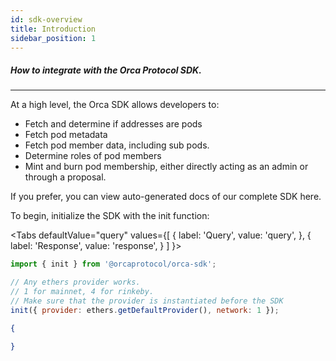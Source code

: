 ```yaml
---
id: sdk-overview
title: Introduction
sidebar_position: 1
---
```



##### How to integrate with the Orca Protocol SDK.

---

At a high level, the Orca SDK allows developers to:
* Fetch and determine if addresses are pods
* Fetch pod metadata
* Fetch pod member data, including sub pods. 
* Determine roles of pod members
* Mint and burn pod membership, either directly acting as an admin or through a proposal. 

If you prefer, you can view auto-generated docs of our complete SDK here.

To begin, initialize the SDK with the init function:

<Tabs
  defaultValue="query"
  values={[
    { label: 'Query', value: 'query', },
    { label: 'Response', value: 'response', }
  ]
}>
<TabItem value="query">

```js
import { init } from '@orcaprotocol/orca-sdk';

// Any ethers provider works.
// 1 for mainnet, 4 for rinkeby.
// Make sure that the provider is instantiated before the SDK
init({ provider: ethers.getDefaultProvider(), network: 1 });
```

</TabItem>
<TabItem value="response">

```json
{
  
}
```
</TabItem>
</Tabs>

